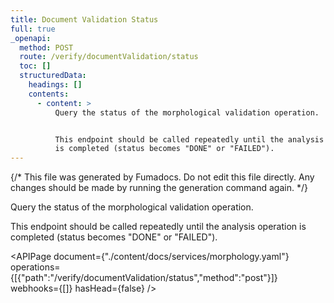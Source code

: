 ```yaml
---
title: Document Validation Status
full: true
_openapi:
  method: POST
  route: /verify/documentValidation/status
  toc: []
  structuredData:
    headings: []
    contents:
      - content: >
          Query the status of the morphological validation operation.


          This endpoint should be called repeatedly until the analysis operation
          is completed (status becomes "DONE" or "FAILED").
---
```


{/* This file was generated by Fumadocs. Do not edit this file directly. Any changes should be made by running the generation command again. */}

Query the status of the morphological validation operation.

This endpoint should be called repeatedly until the analysis operation is completed (status becomes "DONE" or "FAILED").


<APIPage document={"./content/docs/services/morphology.yaml"} operations={[{"path":"/verify/documentValidation/status","method":"post"}]} webhooks={[]} hasHead={false} />
